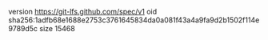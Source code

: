 version https://git-lfs.github.com/spec/v1
oid sha256:1adfb68e1688e2753c3761645834da0a081f43a4a9fa9d2b1502f114e9789d5c
size 15468
